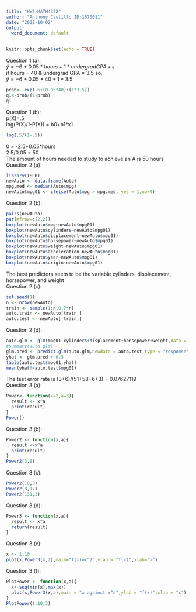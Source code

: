 ```yaml
---
title: "HW3-MATH4322"
author: "Anthony Castillo ID:1670011"
date: "2022-10-02"
output:
  word_document: default
---
```


```r
knitr::opts_chunk$set(echo = TRUE)
```

Question 1 (a):\
$\hat{y} = -6+0.05*hours+1*undergrad GPA+ \epsilon$\
if hours = 40 & undergrad GPA = 3.5 so,\
$\hat{y} = -6 + 0.05*40+1*3.5$\
```r
prob<- exp(-6+(0.05*40)+(1*3.5))
q1<-prob/(1+prob)
q1
```

Question 1 (b):\
p(X)=.5\
log(P(X)/1-P(X)) = b0+b1*x1
```r
log(.5/(1-.5))
```

0 = -2.5+0.05*hours\
2.5/0.05 = 50\
The amount of hours needed to study to achieve an A is 50 hours\
Question 2 (a):\
```r
library(ISLR)
newAuto <- data.frame(Auto)
mpg.med <- median(Auto$mpg)
newAuto$mpg01 <- ifelse(Auto$mpg > mpg.med, yes = 1,no=0)
```
Question 2 (b):\
```r
pairs(newAuto)
par(mfrow=c(2,2))
boxplot(newAuto$mpg~newAuto$mpg01)
boxplot(newAuto$cylinders~newAuto$mpg01)
boxplot(newAuto$displacement~newAuto$mpg01)
boxplot(newAuto$horsepower~newAuto$mpg01)
boxplot(newAuto$weight~newAuto$mpg01)
boxplot(newAuto$acceleration~newAuto$mpg01)
boxplot(newAuto$year~newAuto$mpg01)
boxplot(newAuto$origin~newAuto$mpg01)
```

The best predictors seem to be the variable cylinders, displacement, horsepower, and weight\
Question 2 (c):\
```r
set.seed(1)
n <- nrow(newAuto)
train <- sample(1:n,0.7*n)
auto.train <- newAuto[train,]
auto.test <- newAuto[-train,]
```
Question 2 (d):\
```r
auto.glm <- glm(mpg01~cylinders+displacement+horsepower+weight,data =  newAuto, family = "binomial")
#summary(auto.glm)
glm.pred <- predict.glm(auto.glm,newdata = auto.test,type = "response")
yhat <- glm.pred > 0.5
table(auto.test$mpg01,yhat)
mean(yhat!=auto.test$mpg01)
```
The test error rate is (3+6)/(51+58+6+3) = 0.07627119\
Question 3 (a):\
```r
Power<- function(x=2,a=3){
  result <- x^a
  print(result)
}
Power()
```
Question 3 (b):\
```r
Power2 <- function(x,a){
  result <-x^a
  print(result)
}
Power2(3,8)
```


Question 3 (c):\
```r
Power2(10,3)
Power2(8,17)
Power2(131,3)
```

Question 3 (d):\
```r
Power3 <- function(x,a){
  result <- x^a
  return(result)
}
```
Question 3 (e):\
```r
x <- 1:10
plot(x,Power3(x,2),main="f(x)=x^2",ylab = "f(x)",xlab="x")

```

Question 3 (f):\
```r
PlotPower <- function(x,a){
  x<-seq(min(x),max(x))
  plot(x,Power3(x,a),main = "x against x^a",ylab = "f(x)",xlab = "x")
}
PlotPower(1:10,3)
```

